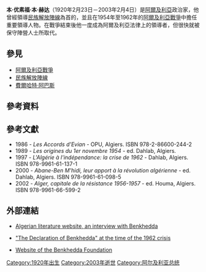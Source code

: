 {{Infobox Premier
| name          = Benyoucef Benkhedda
| image         = Benkhedda 19march62.jpg
| nationality   = [[Algerian_people|Algerian]]
| order         = 第三任[[阿尔及利亚共和国临时政府|阿尔及利亚共和国临时政府]]国家元首
| term_start    = 1961年8月9日
| term_end      = 1962年7月3日
| predecessor   = [[Ferhat_Abbas|Ferhat Abbas]]
| successor     = [[Abdur_Rahman_Farès|Abdur Rahman Farès]]
| birth_date    = {{birth date|1920|02|23}}<ref name=obituary>[http://www.guardian.co.uk/obituaries/story/0,,897587,00.html Obituary] from ''[[The_Guardian|The Guardian]]'', February 18, 2003</ref>
| birth_place   = [[Berrouaghia|Berrouaghia]], [[Médéa_Province|Médéa Province]], [[French_Algeria|French Algeria]]
| death_date    = {{death date and age|2003|02|04|1920|02|23}}<ref name=obituary/>
| death_place   = [[Algiers|Algiers]], [[Algeria|Algeria]]
| military_rank = 
| party         = [[National_Liberation_Front_(Algeria)|FLN]]
| vicepresident = [[Krim_Belkacem|Krim Belkacem]]<br>[[Ahmed_Ben_Bella|Ahmed Ben Bella]]<br>[[Muhammad_Boudiaf|Muhammad Boudiaf]]
| alma_mater    = [[University_of_Algiers|University of Algiers]]
| occupation    = [[Politician|Politician]]
| profession    = [[Pharmacist|Pharmacist]]
| religion      = [[伊斯兰教逊尼派|伊斯兰教逊尼派]]
}}

'''本·优素福·本·赫达'''（1920年2月23日－2003年2月4日）是[[阿爾及利亞|阿爾及利亞]]政治家，他曾經領導[[民族解放陣線_(阿爾及利亞)|民族解放陣線]]為首的{{Link-en|阿爾及利亞共和國臨時政府|Provisional Government of the Algerian Republic}}，並且在1954年至1962年的[[阿爾及利亞戰爭|阿爾及利亞戰爭]]中擔任重要領導人物。在戰爭結束後他一度成為阿爾及利亞法律上的領導者，但很快就被保守陣營人士所取代。

== 參見 ==
* [[阿爾及利亞戰爭|阿爾及利亞戰爭]]
* [[民族解放陣線_(阿爾及利亞)|民族解放陣線]]
* [[費爾哈特·阿巴斯|費爾哈特·阿巴斯]]

== 參考資料 ==
{{Reflist}}

== 參考文獻 ==
* 1986 - ''Les Accords d'Evian'' - OPU, Algiers. ISBN 978-2-86600-244-2
* 1989 - ''Les origines du 1er novembre 1954'' - ed. Dahlab, Algiers.
* 1997 - ''L'Algérie à l'indépendance: la crise de 1962'' - Dahlab, Algiers. ISBN 978-9961-61-137-1
* 2000 - ''Abane-Ben M'hidi, leur apport à la révolution algérienne'' - ed. Dahlab, Algiers. ISBN 978-9961-61-098-5
* 2002 - ''Alger, capitale de la résistance 1956-1957'' - ed. Houma, Algiers. ISBN 978-9961-66-599-2

== 外部連結 ==
*{{fr icon}} [https://web.archive.org/web/20080526110703/http://dzlit.free.fr/benkhedda.html Algerian literature website, an interview with Benkhedda]
*{{fr icon}} [http://www.ina.fr/archivespourtous/index.php?vue=notice&id_notice=CAF94073415 "The Declaration of Benkhedda" at the time of the 1962 crisis]
*{{fr icon}} [http://www.benkhedda.org/ Website of the Benkhedda Foundation] {{Wayback|url=http://www.benkhedda.org/ |date=20140222141755 }}

[[Category:1920年出生|Category:1920年出生]]
[[Category:2003年逝世|Category:2003年逝世]]
[[Category:阿尔及利亚总统|Category:阿尔及利亚总统]]
